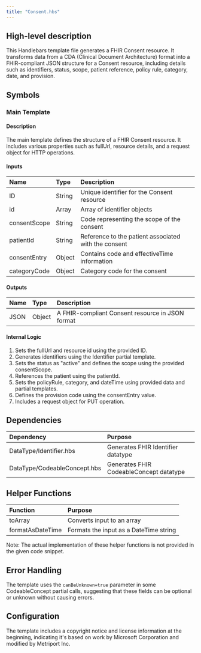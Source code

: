 ```yaml
---
title: "Consent.hbs"
---
```


## High-level description
This Handlebars template file generates a FHIR Consent resource. It transforms data from a CDA (Clinical Document Architecture) format into a FHIR-compliant JSON structure for a Consent resource, including details such as identifiers, status, scope, patient reference, policy rule, category, date, and provision.

## Symbols

### Main Template
#### Description
The main template defines the structure of a FHIR Consent resource. It includes various properties such as fullUrl, resource details, and a request object for HTTP operations.

#### Inputs
| Name | Type | Description |
|:-----|:-----|:------------|
| ID | String | Unique identifier for the Consent resource |
| id | Array | Array of identifier objects |
| consentScope | String | Code representing the scope of the consent |
| patientId | String | Reference to the patient associated with the consent |
| consentEntry | Object | Contains code and effectiveTime information |
| categoryCode | Object | Category code for the consent |

#### Outputs
| Name | Type | Description |
|:-----|:-----|:------------|
| JSON | Object | A FHIR-compliant Consent resource in JSON format |

#### Internal Logic
1. Sets the fullUrl and resource id using the provided ID.
2. Generates identifiers using the Identifier partial template.
3. Sets the status as "active" and defines the scope using the provided consentScope.
4. References the patient using the patientId.
5. Sets the policyRule, category, and dateTime using provided data and partial templates.
6. Defines the provision code using the consentEntry value.
7. Includes a request object for PUT operation.

## Dependencies
| Dependency | Purpose |
|:-----------|:--------|
| DataType/Identifier.hbs | Generates FHIR Identifier datatype |
| DataType/CodeableConcept.hbs | Generates FHIR CodeableConcept datatype |

## Helper Functions
| Function | Purpose |
|:---------|:--------|
| toArray | Converts input to an array |
| formatAsDateTime | Formats the input as a DateTime string |

Note: The actual implementation of these helper functions is not provided in the given code snippet.

## Error Handling
The template uses the `canBeUnknown=true` parameter in some CodeableConcept partial calls, suggesting that these fields can be optional or unknown without causing errors.

## Configuration
The template includes a copyright notice and license information at the beginning, indicating it's based on work by Microsoft Corporation and modified by Metriport Inc.